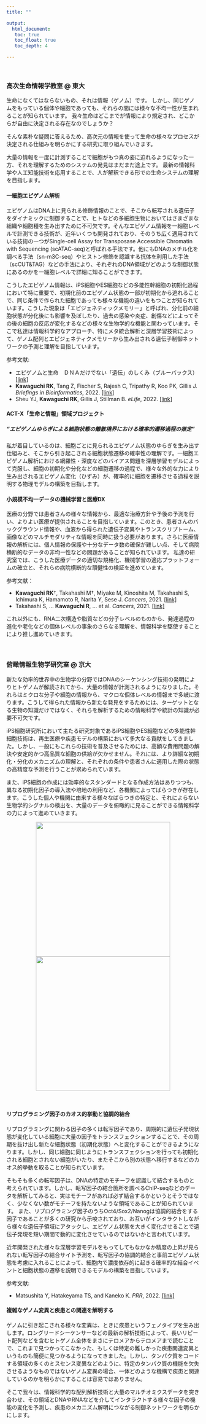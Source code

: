 ```yaml
---
title: ""

output: 
  html_document:
   toc: true
   toc_float: true
   toc_depth: 4

---
```


<br>

### 高次生命情報学教室 @ 東大 {.col-md-12}

生命になくてはならないもの、それは情報（ゲノム）です。
しかし、同じゲノムをもっている個体や細胞であっても、それらの間には様々な不均一性が生まれることが知られています。
我々生命はどこまでが情報により規定され、どこからが自由に決定される存在なのでしょうか？


そんな素朴な疑問に答えるため、高次元の情報を使って生命の様々なプロセスが決定される仕組みを明らかにする研究に取り組んでいきます。


大量の情報を一度に計測することで細胞がもつ真の姿に迫れるようになった一方、それを理解するためのシステムの発見はまだまだ途上です。
最新の情報科学や人工知能技術を応用することで、人が解釈できる形での生命システムの理解を目指します。




#### 一細胞エピゲノム解析
エピゲノムはDNA上に見られる修飾情報のことで、そこから転写される遺伝子をダイナミックに制御することで、ヒトなどの多細胞生物においてはさまざまな組織や細胞種を生み出すために不可欠です。そんなエピゲノム情報を一細胞レベルで計測できる技術が、近年いくつも開発されており、そのうち広く適用されている技術の一つがSingle-cell Assay for Transposase Accessible Chromatin with Sequencing (scATAC-seq)と呼ばれる手法です。他にもDNAのメチル化を調べる手法（sn-m3C-seq）やヒストン修飾を認識する抗体を利用した手法（scCUT&TAG）などの手法により、それぞれのDNA領域がどのような制御状態にあるのかを一細胞レベルで詳細に知ることができます。

こうしたエピゲノム情報は、iPS細胞やES細胞などの多能性幹細胞の初期化過程において特に重要で、初期化前のエピゲノム状態の一部が初期化から逃れることで、同じ条件で作られた細胞であっても様々な機能の違いをもつことが知られています。こうした現象は「エピジェネティックメモリー」と呼ばれ、分化前の細胞状態が分化後にも影響を及ぼしたり、過去の感染や炎症、創傷などによってその後の細胞の反応が変化するなどの様々な生物学的な機能と関わっています。そこで私達は情報科学的なアプローチ、特にメタ統合解析と深層学習技術によって、ゲノム配列とエピジェネティクメモリーから生み出される遺伝子制御ネットワークの予測と理解を目指しています。

参考文献:

- エピゲノムと生命　ＤＮＡだけでない「遺伝」のしくみ（ブルーバックス）[[link]](https://www.amazon.co.jp/%E3%82%A8%E3%83%94%E3%82%B2%E3%83%8E%E3%83%A0%E3%81%A8%E7%94%9F%E5%91%BD-%EF%BC%A4%EF%BC%AE%EF%BC%A1%E3%81%A0%E3%81%91%E3%81%A7%E3%81%AA%E3%81%84%E3%80%8C%E9%81%BA%E4%BC%9D%E3%80%8D%E3%81%AE%E3%81%97%E3%81%8F%E3%81%BF-%E3%83%96%E3%83%AB%E3%83%BC%E3%83%90%E3%83%83%E3%82%AF%E3%82%B9-%E5%A4%AA%E7%94%B0%E9%82%A6%E5%8F%B2-ebook/dp/B00POVFSA2)
- **Kawaguchi RK**, Tang Z, Fischer S, Rajesh C, Tripathy R, Koo PK, Gillis J. *Briefings in Bioinformatics*, 2022. [[link]](https://academic.oup.com/bib/advance-article/doi/10.1093/bib/bbac541/6957249)
- Sheu YJ, **Kawaguchi RK**, Gillis J, Stillman B. *eLife*, 2022. [[link]](https://elifesciences.org/articles/84320)


#### ACT-X「生命と情報」領域プロジェクト
##### "エピゲノムゆらぎによる細胞状態の離散境界における確率的遷移過程の推定"

私が着目しているのは、細胞ごとに見られるエピゲノム状態のゆらぎを生み出す仕組みと、そこから引き起こされる細胞状態遷移の確率性の理解です。一細胞エピゲノム解析における網羅性・深度などのバイアス問題を深層学習モデルによって克服し、細胞の初期化や分化などの細胞遷移の過程で、様々な外的な力により生み出されるエピゲノム変化（ひずみ）が、確率的に細胞を遷移させる過程を説明する物理モデルの構築を目指します。

#### 小規模不均一データの機械学習と医療DX

医療の分野では患者さんの様々な情報から、最適な治療方針や予後の予測を行い、よりよい医療が提供されることを目指しています。このとき、患者さんのバックグラウンド情報や、血液から得られた遺伝子変異やトランスクリプトーム、画像などのマルチモダリティな情報を同時に扱う必要があります。さらに医療情報の解析には、個人情報の保護や十分なデータ数の確保が難しい点、そして病院横断的なデータの非均一性などの問題があることが知られています。
私達の研究室では、こうした医療データの適切な規格化、機械学習の適応プラットフォームの確立と、それらの病院横断的な頑健性の検証を進めています。

参考文献：

- **Kawaguchi RK**†, Takahashi M†, Miyake M, Kinoshita M, Takahashi S, Ichimura K, Hamamoto R, Narita Y, Sese J. *Cancers*, 2021. [[link]](https://www.mdpi.com/2072-6694/13/14/3611)
- Takahashi S, ... **Kawaguchi R**, ... et al. *Cancers*, 2021. [[link]](https://www.mdpi.com/2072-6694/13/6/1415)

これ以外にも、RNA二次構造や脂質などの分子レベルのものから、発達過程の進化や老化などの個体レベルの事象のさらなる理解を、情報科学を駆使することにより推し進めていきます。
<br>
<br>
<br>
  
### 俯瞰情報生物学研究室 @ 京大{.col-md-12}
新たな効率的世界中の生物学の分野ではDNAのシーケンシング技術の発明によりヒトゲノムが解読されてから、大量の情報が計測されるようになりました。それらはミクロな分子や細胞の情報から、マクロな個体レベルの情報まで多岐に渡ります。こうして得られた情報から新たな発見をするためには、ターゲットとなる生物の知識だけではなく、それらを解析するための情報科学や統計の知識が必要不可欠です。

iPS細胞研究所において主たる研究対象であるiPS細胞やES細胞などの多能性幹細胞技術は、再生医療や疾患モデルの構築において多大なる貢献をしてきました。しかし、一般にもこれらの技術を普及させるためには、高額な費用問題の解決や安定的かつ高品質な細胞の供給が欠かせません。それには、より詳細な初期化・分化のメカニズムの理解と、それぞれの条件や患者さんに適用した際の状態の高精度な予測を行うことが求められています。

また、iPS細胞の作成には効率的なスタンダードとなる作成方法はありつつも、異なる初期化因子の導入法や培地の利用など、各機関によってばらつきが存在します。こうした個人や機関に由来する様々なばらつきの特定と、それによらない生物学的シグナルの検出を、大量のデータを俯瞰的に見ることができる情報科学の力によって進めていきます。

<center>
<img src="https://dl.dropboxusercontent.com/scl/fi/10e4ep5epd2ogfpvmjlpe/wallstickers.jpg?rlkey=cgnf17gxso7paktp2o70jqgq9&st=fpn2pgxs&dl=0" width=350/> <img src="https://dl.dropboxusercontent.com/scl/fi/9wgbmr40r7lnl0nimzz30/student_room.jpg?rlkey=3vafktnm16mw71kpja80cmen1&dl=0" width=350/>
</center>
<br>

#### リプログラミング因子のカオス的挙動と協調的結合
リプログラミングに関わる因子の多くは転写因子であり、周期的に遺伝子発現状態が変化している細胞に大量の因子をトランスフェクションすることで、その周期を抜け出し新たな細胞状態（初期化状態）へと変化することができるようになります。しかし、同じ細胞に同じようにトランスフェクションを行っても初期化される細胞とされない細胞がいたり、またそこから別の状態へ移行するなどのカオス的挙動を取ることが知られています。

そもそも多くの転写因子は、DNAの特定のモチーフを認識して結合するものと考えられています。しかし、転写因子の結合箇所を調べるChIP-seqなどのデータを解析してみると、実はモチーフがあれば必ず結合するかというとそうではなく、少なくない数がモチーフを持たないような領域であることが知られています。
また、リプログラミング因子のうちOct4/Sox2/Nanogは協調的結合をする因子であることが多くの研究から示唆されており、お互いがインタラクトしながら様々な遺伝子領域にアタックし、エピゲノム状態を大きく変化させることで遺伝子発現を短い期間で動的に変化させているのではないかと言われています。

近年開発された様々な深層学習モデルをもってしてもなかなか精度の上昇が見られない転写因子の結合サイト予測を、転写因子の協調的結合と事前エピゲノム状態を考慮に入れることによって、細胞内で濃度依存的に起きる確率的な結合イベントと細胞状態の遷移を説明できるモデルの構築を目指しています。

参考文献:

- Matsushita Y, Hatakeyama TS, and Kaneko K. *PRR*, 2022. [[link]](https://journals.aps.org/prresearch/abstract/10.1103/PhysRevResearch.4.L022008)



#### 複雑なゲノム変異と疾患との関連を解明する
ゲノムに引き起こされる様々な変異は、ときに疾患というフェノタイプを生み出します。ロングリードシーケンサーなどの最新の解析技術によって、長いリピート配列などを含むヒトゲノム全体をまさにテロメアからテロメアまで読むことで、これまで見つかってこなかった、もしくは特定の難しかった疾患関連変異というものも簡便に見つかるようになってきました。しかし、タンパク質をコードする領域の多くのミスセンス変異などのように、特定のタンパク質の機能を欠失させるようなものではないゲノム変異の場合、一体どのような機構で疾患と関連しているのかを明らかにすることは容易ではありません。

そこで我々は、情報科学的な配列解析技術と大量のマルチオミクスデータを突き合わせ、その領域とDNAやRNAなどを介してインタラクトする様々な因子の機能の変化を予測し、疾患のメカニズム解明につながる制御ネットワークを明らかにします。


